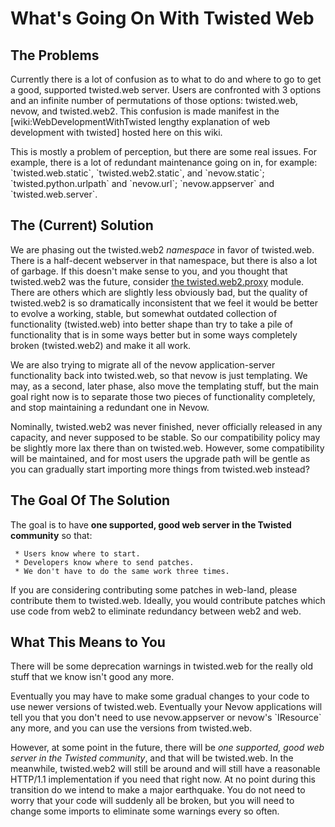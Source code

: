 = What's Going On With Twisted Web =

== The Problems ==

Currently there is a lot of confusion as to what to do and where to go to get a good, supported twisted.web server.  Users are confronted with 3 options and an infinite number of permutations of those options: twisted.web, nevow, and twisted.web2.  This confusion is made manifest in the [wiki:WebDevelopmentWithTwisted lengthy explanation of web development with twisted] hosted here on this wiki.

This is mostly a problem of perception, but there are some real issues.  For example, there is a lot of redundant maintenance going on in, for example: `twisted.web.static`, `twisted.web2.static`, and `nevow.static`; `twisted.python.urlpath` and `nevow.url`; `nevow.appserver` and `twisted.web.server`.

== The (Current) Solution ==

We are phasing out the twisted.web2 ''namespace'' in favor of twisted.web.  There is a half-decent webserver in that namespace, but there is also a lot of garbage.  If this doesn't make sense to you, and you thought that twisted.web2 was the future, consider [http://twistedmatrix.com/trac/browser/trunk/twisted/web2/proxy.py?rev=17455#L1 the twisted.web2.proxy] module.  There are others which are slightly less obviously bad, but the quality of twisted.web2 is so dramatically inconsistent that we feel it would be better to evolve a working, stable, but somewhat outdated collection of functionality (twisted.web) into better shape than try to take a pile of functionality that is in some ways better but in some ways completely broken (twisted.web2) and make it all work.

We are also trying to migrate all of the nevow application-server functionality back into twisted.web, so that nevow is just templating.  We may, as a second, later phase, also move the templating stuff, but the main goal right now is to separate those two pieces of functionality completely, and stop maintaining a redundant one in Nevow.

Nominally, twisted.web2 was never finished, never officially released in any capacity, and never supposed to be stable.  So our compatibility policy may be slightly more lax there than on twisted.web.  However, some compatibility will be maintained, and for most users the upgrade path will be gentle as you can gradually start importing more things from twisted.web instead?

== The Goal Of The Solution ==

The goal is to have '''one supported, good web server in the Twisted community''' so that:

  * Users know where to start.
  * Developers know where to send patches.
  * We don't have to do the same work three times.

If you are considering contributing some patches in web-land, please contribute them to twisted.web.  Ideally, you would contribute patches which use code from web2 to eliminate redundancy between web2 and web.

== What This Means to You ==

There will be some deprecation warnings in twisted.web for the really old stuff that we know isn't good any more.

Eventually you may have to make some gradual changes to your code to use newer versions of twisted.web.  Eventually your Nevow applications will tell you that you don't need to use nevow.appserver or nevow's `IResource` any more, and you can use the versions from twisted.web.

However, at some point in the future, there will be ''one supported, good web server in the Twisted community'', and that will be twisted.web.  In the meanwhile, twisted.web2 will still be around and will still have a reasonable HTTP/1.1 implementation if you need that right now.  At no point during this transition do we intend to make a major earthquake.  You do not need to worry that your code will suddenly all be broken, but you will need to change some imports to eliminate some warnings every so often.
